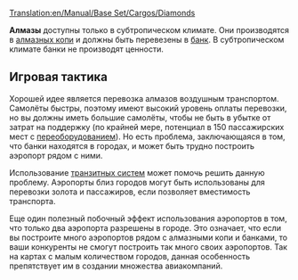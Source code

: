 [[Translation:en/Manual/Base Set/Cargos/Diamonds]]

{{ru/Груз| груз=Алмазы
| изображение=en/Diamonds.png
| производит=[[ru/Manual/Base Set/Industries/Алмазные копи|Алмазные копи]]
| принимает=[[ru/Manual/Base Set/Industries/Банк|Банк]]
}}

'''Алмазы''' доступны только в субтропическом климате. Они производятся в [[ru/Manual/Base Set/Industries/Алмазные копи|алмазных копи]] и должны быть перевезены в [[ru/Manual/Base Set/Industries/Банк|банк]]. В субтропическом климате банки не производят ценности.

== Игровая тактика ==
Хорошей идее является перевозка алмазов воздушным транспортом. Самолёты быстры, поэтому имеют высокий уровень оплаты перевозки, но вы должны иметь большие самолёты, чтобы не быть в убытке от затрат на поддержку (по крайней мере, потенциал в 150 пассажирских мест с [[ru/Manual/Переоборудование|переоборудованием]]). Но есть проблема, заключающаяся в том, что банки находятся в городах, и может быть трудно построить аэропорт рядом с ними.

Использование [[ru/Manual/Перегонные станции|транзитных систем]] может помочь решить данную проблему. Аэропорты близ городов могут быть использованы для перевозки золота и пассажиров, если позволяет вместимость транспорта.

Еще один полезный побочный эффект использования аэропортов в том, что только два аэропорта разрешены в городе. Это означает, что если вы построите много аэропортов рядом с алмазными копи и банками, то ваши конкуренты не смогут построить так много своих аэропортов. Так на картах с малым количеством городов, данная особенность препятствует им в создании множества авиакомпаний.